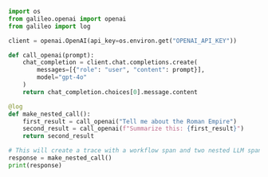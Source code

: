```python Python
import os
from galileo.openai import openai
from galileo import log

client = openai.OpenAI(api_key=os.environ.get("OPENAI_API_KEY"))

def call_openai(prompt):
    chat_completion = client.chat.completions.create(
        messages=[{"role": "user", "content": prompt}],
        model="gpt-4o"
    )
    return chat_completion.choices[0].message.content

@log
def make_nested_call():
    first_result = call_openai("Tell me about the Roman Empire")
    second_result = call_openai(f"Summarize this: {first_result}")
    return second_result

# This will create a trace with a workflow span and two nested LLM spans
response = make_nested_call()
print(response)
```
